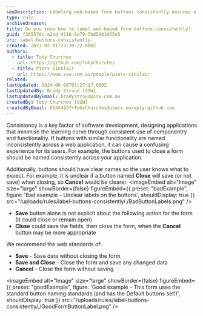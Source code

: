 ```yaml
---
seoDescription: Labeling web-based form buttons consistently ensures a seamless user experience by minimizing confusion and learning curves.
type: rule
archivedreason:
title: Do you know how to label web-based form buttons consistently?
guid: f365576c-a2cd-4710-8e79-7bd5901d55e5
uri: label-buttons-consistently
created: 2023-02-01T23:39:22.000Z
authors:
  - title: Toby Churches
    url: https://github.com/TobyChurches
  - title: Piers Sinclair
    url: https://www.ssw.com.au/people/piers-sinclair
related:
lastUpdated: 2024-06-08T03:27:17.000Z
lastUpdatedBy: Brady Stroud [SSW]
lastUpdatedByEmail: bradystroud@ssw.com.au
createdBy: Toby Churches [SSW]
createdByEmail: 61444937+TobyChurches@users.noreply.github.com
---
```


Consistency is a key factor of software development, designing applications that minimise the learning curve through consistent use of componentry and functionality. If buttons with similar functionality are named inconsistently across a web application, it can cause a confusing experience for its users. For example, the buttons used to close a form should be named consistently across your application.

Additionally, buttons should have clear names so the user knows what to expect. For example, it is unclear if a button named **Close** will save (or not save) when closing, so **Cancel** would be clearer.
<imageEmbed
  alt="Image"
  size="large"
  showBorder={false}
  figureEmbed={{
    preset: "badExample",
    figure: 'Bad example - Unclear labels on the buttons',
    shouldDisplay: true
  }}
  src="/uploads/rules/label-buttons-consistently/./BadButtonLabels.png"
/>

- **Save** button alone is not explicit about the following action for the form (It could close or remain open)
- **Close** could save the fields, then close the form, when the **Cancel** button may be more appropriate

We recommend the web standards of:

- **Save** - Save data without closing the form
- **Save and Close** - Close the form and save any changed data
- **Cancel** - Close the form without saving

<imageEmbed
  alt="Image"
  size="large"
  showBorder={false}
  figureEmbed={{
    preset: "goodExample",
    figure: 'Good example - This form uses the standard button naming standards (and has the Default buttons set!)',
    shouldDisplay: true
  }}
  src="/uploads/rules/label-buttons-consistently/./GoodFormButtonLabel.png"
/>
